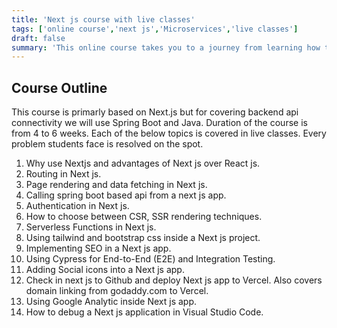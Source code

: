 ```yaml
---
title: 'Next js course with live classes'
tags: ['online course','next js','Microservices','live classes']
draft: false
summary: 'This online course takes you to a journey from learning how to build enterprise level NextJS applications to deploy these applications in production.'
---
```


## Course Outline

This course is primarly based on Next.js but for covering backend api connectivity we will use Spring Boot and Java.
Duration of the course is from 4 to 6 weeks. Each of the below topics is covered in live classes. Every problem students face is resolved on the spot.

1. Why use Nextjs and advantages of Next js over React js.
2. Routing in Next js.
3. Page rendering and data fetching in Next js.
4. Calling spring boot based api from a next js app.
5. Authentication in Next js.
6. How to choose between CSR, SSR rendering techniques.
7. Serverless Functions in Next js.
8. Using tailwind and bootstrap css inside a Next js project.
9. Implementing SEO in a Next js app.
10. Using Cypress for End-to-End (E2E) and Integration Testing.
11. Adding Social icons into a Next js app.
12. Check in next js to Github and deploy Next js app to Vercel. Also covers domain linking from godaddy.com to Vercel.
13. Using Google Analytic inside Next js app.
14. How to debug a Next js application in Visual Studio Code.

 